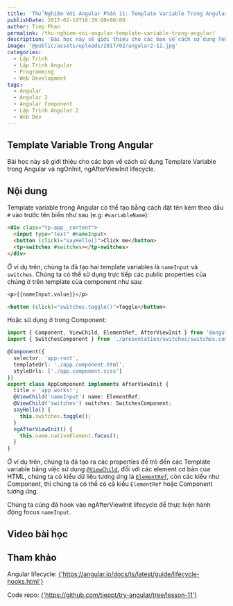 ```yaml
---
title: 'Thử Nghiệm Với Angular Phần 11: Template Variable Trong Angular'
publishDate: 2017-02-19T16:39:00+00:00
author: Tiep Phan
permalink: /thu-nghiem-voi-angular-template-variable-trong-angular/
description: 'Bài học này sẽ giới thiệu cho các bạn về cách sử dụng Template Variable trong Angular và ngOnInit, ngAfterViewInit lifecycle.'
image: '@public/assets/uploads/2017/02/angular2-11.jpg'
categories:
  - Lập Trình
  - Lập Trình Angular
  - Programming
  - Web Development
tags:
  - Angular
  - Angular 2
  - Angular Component
  - Lập Trình Angular 2
  - Web Dev
---
```


## Template Variable Trong Angular

Bài học này sẽ giới thiệu cho các bạn về cách sử dụng Template Variable trong Angular và ngOnInit, ngAfterViewInit lifecycle.


## Nội dung

Template variable trong Angular có thể tạo bằng cách đặt tên kèm theo dấu `#` vào trước tên biến như sau (e.g: `#variableName`):

```html
<div class="tp-app__content">
  <input type="text" #nameInput>
  <button (click)="sayHello()">Click me</button>
  <tp-switches #switches></tp-switches>
</div>
```

Ở ví dụ trên, chúng ta đã tạo hai template variables là `nameInput` và `switches`. Chúng ta có thể sử dụng trực tiếp các public properties của chúng ở trên template của component như sau:

```html
<p>{{nameInput.value}}</p>

<button (click)="switches.toggle()">Toggle</button>
```

Hoặc sử dụng ở trong Component:

```ts
import { Component, ViewChild, ElementRef, AfterViewInit } from '@angular/core';
import { SwitchesComponent } from './presentation/switches/switches.component';

@Component({
  selector: 'app-root',
  templateUrl: './app.component.html',
  styleUrls: ['./app.component.scss']
})
export class AppComponent implements AfterViewInit {
  title = 'app works!';
  @ViewChild('nameInput') name: ElementRef;
  @ViewChild('switches') switches: SwitchesComponent;
  sayHello() {
    this.switches.toggle();
  }
  ngAfterViewInit() {
    this.name.nativeElement.focus();
  }
}
```

Ở ví dụ trên, chúng ta đã tạo ra các properties để trỏ đến các Template variable bằng việc sử dụng <a href="https://angular.io/docs/ts/latest/api/core/index/ViewChild-decorator.html" target="_blank" rel="noopener noreferrer">`@ViewChild`</a>, đối với các element cơ bản của HTML, chúng ta có kiểu dữ liệu tương ứng là <a href="https://angular.io/docs/ts/latest/api/core/index/ElementRef-class.html" target="_blank" rel="noopener noreferrer">`ElementRef`</a>, còn các kiểu như Component, thì chúng ta có thể có cả kiểu `ElementRef` hoặc Component tương ứng.

Chúng ta cũng đã hook vào ngAfterViewInit lifecycle để thực hiện hành động focus `nameInput`.

## Video bài học

<Youtube id="SchaoGakNEg"/>

## Tham khảo

Angular lifecycle: <a href="https://angular.io/docs/ts/latest/guide/lifecycle-hooks.html" target="_blank" rel="noopener noreferrer">{'https://angular.io/docs/ts/latest/guide/lifecycle-hooks.html'}</a>

Code repo: <a href="https://github.com/tieppt/try-angular/tree/lesson-11" target="_blank" rel="noopener noreferrer">{'https://github.com/tieppt/try-angular/tree/lesson-11'}</a>

